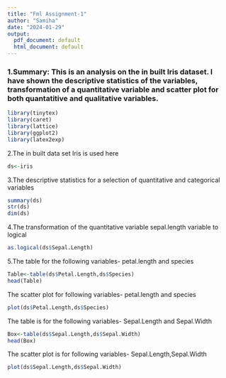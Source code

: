 ---
title: "Fml Assignment-1"
author: "Samiha"
date: "2024-01-29"
output:
  pdf_document: default
  html_document: default
---

### 1.Summary: This is an analysis on the in built Iris dataset. I have shown the descriptive statistics of the variables, transformation of a quantitative variable and scatter plot for both quantatitive and qualitative variables.

```{r}
library(tinytex)
library(caret)
library(lattice)
library(ggplot2)
library(latex2exp)
```



2.The in built data set Iris is used here
```{r}
ds<-iris
```


3.The descriptive statistics for a selection of quantitative and categorical variables
```{r}
summary(ds)
str(ds)
dim(ds)

```


4.The transformation of the quantitative variable sepal.length variable to logical
```{r}
as.logical(ds$Sepal.Length)
```


5.The table for the following variables- petal.length and species
```{r}
Table<-table(ds$Petal.Length,ds$Species)
head(Table)
```


The scatter plot for following variables- petal.length and species
```{r}
plot(ds$Petal.Length,ds$Species)
```

The table is for the following variables- Sepal.Length and Sepal.Width
```{r}
Box<-table(ds$Sepal.Length,ds$Sepal.Width)
head(Box)
```



The scatter plot is for following variables- Sepal.Length,Sepal.Width
```{r}
plot(ds$Sepal.Length,ds$Sepal.Width)
```


